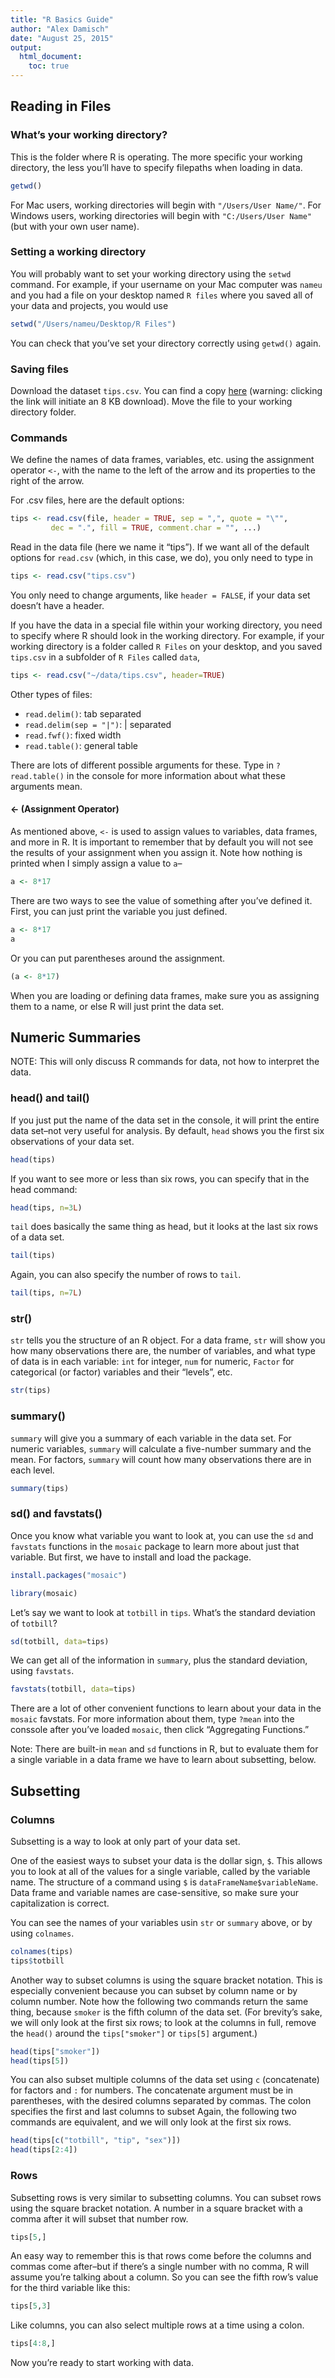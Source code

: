 ```yaml
---
title: "R Basics Guide"
author: "Alex Damisch"
date: "August 25, 2015"
output: 
  html_document:
    toc: true
---
```


## Reading in Files

### What's your working directory?

This is the folder where R is operating. The more specific your working directory, the less you'll have to specify filepaths when loading in data.

```r
getwd()
```

For Mac users, working directories will begin with ```"/Users/User Name/"```. For Windows users, working directories will begin with  ```"C:/Users/User Name"``` (but with your own user name). 

### Setting a working directory

You will probably want to set your working directory using the ```setwd``` command. For example, if your username on your Mac computer was  ```nameu``` and you had a file on your desktop named ```R files``` where you saved all of your data and projects, you would use

```r
setwd("/Users/nameu/Desktop/R Files")
```

You can check that you've set your directory correctly using ```getwd()``` again.

### Saving files

Download the dataset ```tips.csv```. You can find a copy [here](http://www.ggobi.org/book/data/tips.csv) (warning: clicking the link will initiate an 8 KB download). Move the file to your working directory folder.

### Commands

We define the names of data frames, variables, etc. using the assignment operator ```<-```, with the name to the left of the arrow and its properties to the right of the arrow.

For .csv files, here are the default options:
```r
tips <- read.csv(file, header = TRUE, sep = ",", quote = "\"",
         dec = ".", fill = TRUE, comment.char = "", ...)
```

Read in the data file (here we name it "tips"). If we want all of the default options for ```read.csv``` (which, in this case, we do), you only need to type in
```r
tips <- read.csv("tips.csv")
```

You only need to change arguments, like ```header = FALSE```, if your data set doesn't have a header.

If you have the data in a special file within your working directory, you need to specify where R should look in the working directory. For example, if your working directory is a folder called ```R Files``` on your desktop, and you saved ```tips.csv``` in a subfolder of ```R Files``` called ```data```, 

```r
tips <- read.csv("~/data/tips.csv", header=TRUE)
```

Other types of files:

* ```read.delim()```: tab separated
* ```read.delim(sep = "|")```: | separated
* ```read.fwf()```: fixed width
* ```read.table()```: general table

There are lots of different possible arguments for these. Type in ```?read.table()``` in the console for more information about what these arguments mean.

#### <- (Assignment Operator)

As mentioned above, ```<-``` is used to assign values to variables, data frames, and more in R. It is important to remember that by default you will not see the results of your assignment when you assign it. Note how nothing is printed when I simply assign a value to ```a```–

```r
a <- 8*17
```

There are two ways to see the value of something after you've defined it. First, you can just print the variable you just defined.

```r
a <- 8*17
a
```

Or you can put parentheses around the assignment.

```r
(a <- 8*17)
```

When you are loading or defining data frames, make sure you as assigning them to a name, or else R will just print the data set. 

## Numeric Summaries

NOTE: This will only discuss R commands for data, not how to interpret the data.

### head() and tail()

If you just put the name of the data set in the console, it will print the entire data set–not very useful for analysis. By default, ```head``` shows you the first six observations of your data set.

```r
head(tips)
```

If you want to see more or less than six rows, you can specify that in the head command:

```r
head(tips, n=3L)
```

```tail``` does basically the same thing as head, but it looks at the last six rows of a data set.

```r
tail(tips)
```

Again, you can also specify the number of rows to ```tail```.

```r
tail(tips, n=7L)
```


### str()
```str``` tells you the structure of an R object. For a data frame, ```str``` will show you how many observations there are, the number of variables, and what type of data is in each variable: ```int``` for integer, ```num``` for numeric, ```Factor``` for categorical (or factor) variables and their "levels", etc.

```r
str(tips)
```

### summary()
```summary``` will give you a summary of each variable in the data set. For numeric variables, ```summary``` will calculate a five-number summary and the mean. For factors, ```summary``` will count how many observations there are in each level.

```r
summary(tips)
```

### sd() and favstats()

Once you know what variable you want to look at, you can use the ```sd``` and ```favstats``` functions in the ```mosaic``` package to learn more about just that variable. But first, we have to install and load the package.

```r
install.packages("mosaic")
```
```r
library(mosaic)
```

Let's say we want to look at ```totbill``` in ```tips```. What's the standard deviation of ```totbill```?

```r
sd(totbill, data=tips)
```

We can get all of the information in ```summary```, plus the standard deviation, using ```favstats```.

```r
favstats(totbill, data=tips)
```

There are a lot of other convenient functions to learn about your data in the ```mosaic``` favstats. For more information about them, type ```?mean``` into the conssole after you've loaded ```mosaic```, then click "Aggregating Functions."

Note: There are built-in ```mean``` and ```sd``` functions in R, but to evaluate them for a single variable in a data frame we have to learn about subsetting, below.

## Subsetting

### Columns 

Subsetting is a way to look at only part of your data set. 

One of the easiest ways to subset your data is the dollar sign, ```$```. This allows you to look at all of the values for a single variable, called by the variable name. The structure of a command using ```$``` is ```dataFrameName$variableName```. Data frame and variable names are case-sensitive, so make sure your capitalization is correct.

You can see the names of your variables usin ```str``` or ```summary``` above, or by using ```colnames```.

```r
colnames(tips)
tips$totbill
```

Another way to subset columns is using the square bracket notation. This is especially convenient because you can subset by column name or by column number. Note how the following two commands return the same thing, because ```smoker``` is the fifth column of the data set. (For brevity's sake, we will only look at the first six rows; to look at the columns in full, remove the ```head()``` around the ```tips["smoker"]``` or ```tips[5]``` argument.)


```r
head(tips["smoker"])
head(tips[5])
```

You can also subset multiple columns of the data set using ```c``` (concatenate) for factors and ```:``` for numbers. The concatenate argument must be in parentheses, with the desired columns separated by commas. The colon specifies the first and last columns to subset Again, the following two commands are equivalent, and we will only look at the first six rows.

```r
head(tips[c("totbill", "tip", "sex")])
head(tips[2:4])
```

### Rows

Subsetting rows is very similar to subsetting columns. You can subset rows using the square bracket notation. A number in a square bracket with a comma after it will subset that number row.

```r
tips[5,]
```

An easy way to remember this is that rows come before the columns and commas come after–but if there's a single number with no comma, R will assume you're talking about a column. So you can see the fifth row's value for the third variable like this:

```r
tips[5,3]
```

Like columns, you can also select multiple rows at a time using a colon.

```r
tips[4:8,]
```

Now you're ready to start working with data.